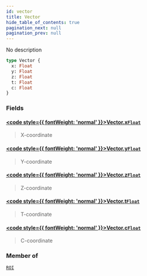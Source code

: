 ```yaml
---
id: vector
title: Vector
hide_table_of_contents: true
pagination_next: null
pagination_prev: null
---
```








No description

```graphql
type Vector {
  x: Float
  y: Float
  z: Float
  t: Float
  c: Float
}
```


### Fields

#### [<code style={{ fontWeight: 'normal' }}>Vector.<b>x</b></code>](#)<Bullet />[`Float`](/docs/schemas/mikro/scalars/float) <Badge class="secondary" text="scalar"/>
> X-coordinate
> 

#### [<code style={{ fontWeight: 'normal' }}>Vector.<b>y</b></code>](#)<Bullet />[`Float`](/docs/schemas/mikro/scalars/float) <Badge class="secondary" text="scalar"/>
> Y-coordinate
> 

#### [<code style={{ fontWeight: 'normal' }}>Vector.<b>z</b></code>](#)<Bullet />[`Float`](/docs/schemas/mikro/scalars/float) <Badge class="secondary" text="scalar"/>
> Z-coordinate
> 

#### [<code style={{ fontWeight: 'normal' }}>Vector.<b>t</b></code>](#)<Bullet />[`Float`](/docs/schemas/mikro/scalars/float) <Badge class="secondary" text="scalar"/>
> T-coordinate
> 

#### [<code style={{ fontWeight: 'normal' }}>Vector.<b>c</b></code>](#)<Bullet />[`Float`](/docs/schemas/mikro/scalars/float) <Badge class="secondary" text="scalar"/>
> C-coordinate
> 



### Member of

[`ROI`](/docs/schemas/mikro/objects/roi)  <Badge class="secondary" text="object"/>




